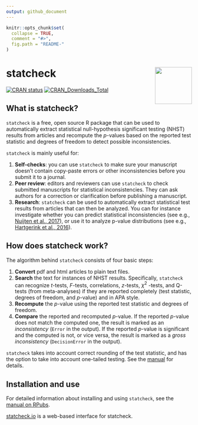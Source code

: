```yaml
---
output: github_document
---
```


<!-- README.md is generated from README.Rmd. Please edit that file -->

```r
knitr::opts_chunk$set(
  collapse = TRUE,
  comment = "#>",
  fig.path = "README-"
)
```

# statcheck <a href='http://statcheck.io'><img src='man/figures/logo.jpg' align="right" height="100" /></a>

<!-- badges: start -->
[![CRAN status](https://www.r-pkg.org/badges/version/statcheck)](https://cran.r-project.org/package=statcheck)
[![CRAN_Downloads_Total](http://cranlogs.r-pkg.org/badges/grand-total/statcheck?color=brightgreen)](https://cran.r-project.org/package=stacheck)
<!-- badges: end -->

## What is statcheck?

`statcheck` is a free, open source R package that can be used to automatically extract statistical null-hypothesis significant testing (NHST) results from articles and recompute the *p*-values based on the reported test statistic and degrees of freedom to detect possible inconsistencies. 

`statcheck` is mainly useful for:

1. **Self-checks**: you can use `statcheck` to make sure your manuscript doesn't contain copy-paste errors or other inconsistencies before you submit it to a journal.
2. **Peer review**: editors and reviewers can use `statcheck` to check submitted manuscripts for statistical inconsistencies. They can ask authors for a correction or clarification before publishing a manuscript.
3. **Research**: `statcheck` can be used to automatically extract statistical test results from articles that can then be analyzed. You can for instance investigate whether you can predict statistical inconsistencies (see e.g., [Nuijten et al., 2017](https://www.collabra.org/article/10.1525/collabra.102/)), or use it to analyze p-value distributions (see e.g., [Hartgerink et al., 2016](https://peerj.com/articles/1935/)).

## How does statcheck work?

The algorithm behind `statcheck` consists of four basic steps:

1. **Convert** pdf and html articles to plain text files.
2. **Search** the text for instances of NHST results. Specifically, `statcheck` can recognize *t*-tests, *F*-tests, correlations, *z*-tests, $\chi^2$ -tests, and Q-tests (from meta-analyses) if they are reported completely (test statistic, degrees of freedom, and *p*-value) and in APA style.
3. **Recompute** the *p*-value using the reported test statistic and degrees of freedom.
4. **Compare** the reported and recomputed *p*-value. If the reported *p*-value does not match the computed one, the result is marked as an *inconsistency* (`Error` in the output). If the reported *p*-value is significant and the computed is not, or vice versa, the result is marked as a *gross inconsistency* (`DecisionError` in the output).

`statcheck` takes into account correct rounding of the test statistic, and has the option to take into account one-tailed testing. See the [manual](http://rpubs.com/michelenuijten/statcheckmanual) for details.

## Installation and use

For detailed information about installing and using `statcheck`, see the [manual on RPubs](http://rpubs.com/michelenuijten/statcheckmanual).

[statcheck.io](http://statcheck.io/) is a web-based interface for statcheck.


